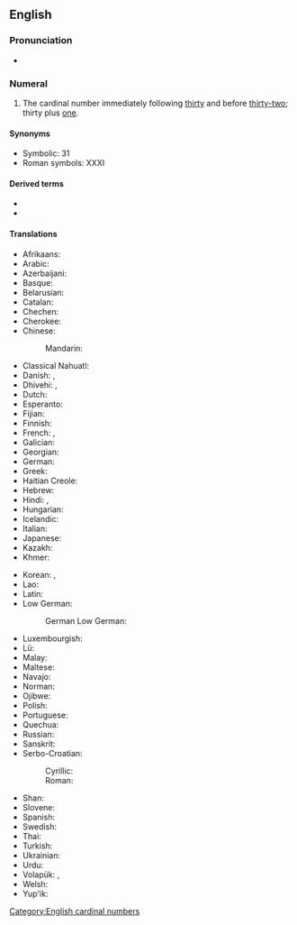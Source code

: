 ==English==
{{cardinalbox|en|30|31|32|thirty|thirty-two|ord=thirty-first}}

===Pronunciation===
* {{audio|en|en-us-thirty-one.ogg|Audio (US)}}

===Numeral===
{{head|en|numeral}}

# The cardinal number immediately following [[thirty]] and before [[thirty-two]]; thirty plus [[one]].

====Synonyms====
* Symbolic: 31
* Roman symbols: XXXI

====Derived terms====
* {{l|en|thirty-first}}
* {{l|en|thirty-oneth}}

====Translations====
{{trans-top|31}}
* Afrikaans: {{t+|af|een-en-dertig}}
* Arabic: {{t|ar|وَاحِد وَثَلَاثُون|tr=wāḥid wa-ṯalāṯūn}}
* Azerbaijani: {{t+|az|otuz bir}}
* Basque: {{t+|eu|hogeita hamaika}}
* Belarusian: {{t|be|тры́ццаць адзі́н|sc=Cyrl}}
* Catalan: {{t+|ca|trenta-un}}
* Chechen: {{t|ce|ткъе цхьайтта}}
* Cherokee: {{t|chr|ᏦᎢᏍᎪ ᏌᏬ}}
* Chinese:
*: Mandarin: {{t|cmn|三十一|tr=sānshíyī}}
* Classical Nahuatl: {{t|nci|cempōhualli ommahtlāctli oncē}}
* Danish: {{t|da|enogtredive}}, {{t|da|enogtredve}}
* Dhivehi: {{t|dv|އެއްތިރީސް އެކެއް}}, {{t|dv|ތިރީސް އެކެއް}}
* Dutch: {{t+|nl|eenendertig}}
* Esperanto: {{t|eo|tridek unu}}
* Fijian: {{t|fj|tolusagavulu ka dua}}
* Finnish: {{t|fi|kolmekymmentäyksi}}
* French: {{t+|fr|trente et un}}, {{t+|fr|trente-et-un}}
* Galician: {{t+|gl|trinta e un}}
* Georgian: {{t|ka|ოცდათერთმეტი}}
* German: {{t+|de|einunddreißig}}
* Greek: {{t|el|τριάντα έν}}
* Haitian Creole: {{t|ht|tranteyen}}
* Hebrew: {{t|he|שלשים־ואחד|tr=shloshím və-ekhád}}
* Hindi: {{t+|hi|इकतीस}}, {{t+|hi|इकत्तीस}}
* Hungarian: {{t+|hu|harmincegy}}
* Icelandic: {{t+|is|þrjátíu og einn}}
* Italian: {{t+|it|trentuno}}
* Japanese: {{t|ja|三十一|tr=sanjūichi}}
* Kazakh: {{t|kk|отыз бір}}
* Khmer: {{t|km|សាមសិប​មួយ|tr=saamsǝp muəy}}
{{trans-mid}}
* Korean: {{t+|ko|삼십일}}, {{t|ko|서른하나}}
* Lao: {{t|lo|ສາມສິບເອັດ}}
* Latin: {{t|la|trigintaunus}}
* Low German:
*: German Low German: {{t+|nds-de|eenundörtig}} {{qualifier|North Low Saxon}}
* Luxembourgish: {{t|lb|eenandrësseg}}
* Lü: {{t|khb|ᦉᦱᧄᦉᦲᧇᦵᦀᧆ}}
* Malay: {{t|ms|tiga puluh satu}}
* Maltese: {{t|mt|wieħed u tletin}}
* Navajo: {{t|nv|tádiin dóó baʼąą tʼááłáʼí}}
* Norman: {{t|nrf|trente-tch'ieune}}
* Ojibwe: {{t|oj|nisimidana-ashi-bezhig}}
* Polish: {{t|pl|trzydzieści jeden}}
* Portuguese: {{t|pt|trinta e um}}
* Quechua: {{t|qu|kimsa chunka hukniyuq}}
* Russian: {{t+|ru|три́дцать оди́н}}
* Sanskrit: {{t|sa|एकत्रिंशत्|tr=ékatriṃśat}}
* Serbo-Croatian:
*: Cyrillic: {{t|sh|тридесет и један}}
*: Roman: {{t|sh|trideset i jedan}}
* Shan: {{t|shn|သၢမ်သိပ်းဢဵတ်း}}
* Slovene: {{t|sl|enaintrideset}}
* Spanish: {{t|es|treinta y uno}}
* Swedish: {{t+|sv|trettioett}}
* Thai: {{t|th|สามสิบเอ็ด}}
* Turkish: {{t+|tr|otuz bir}}
* Ukrainian: {{t|uk|три́дцять оди́н|sc=Cyrl}}
* Urdu: {{t|ur|اکتیس|tr=iktīs, ikattīs}}
* Volapük: {{t|vo|kildegbal}}, {{t|vo|kilsebal}} {{qualifier|obsolete}}
* Welsh: {{t|cy|dri deg un}}
* Yup'ik: {{t|esu|yuinaq qula atauciq}}
{{trans-bottom}}

[[Category:English cardinal numbers]]